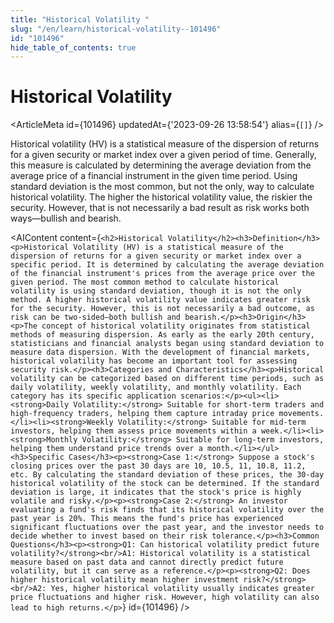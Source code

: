 ```yaml
---
title: "Historical Volatility "
slug: "/en/learn/historical-volatility--101496"
id: "101496"
hide_table_of_contents: true
---
```



# Historical Volatility 

<ArticleMeta id={101496} updatedAt={'2023-09-26 13:58:54'} alias={`[]`} />
<div className='border-solid border-b border-t-0 my-4 border-[var(--ifm-color-gray-300)]' />

Historical volatility (HV) is a statistical measure of the dispersion of returns for a given security or market index over a given period of time. Generally, this measure is calculated by determining the average deviation from the average price of a financial instrument in the given time period. Using standard deviation is the most common, but not the only, way to calculate historical volatility. The higher the historical volatility value, the riskier the security. However, that is not necessarily a bad result as risk works both ways—bullish and bearish.

<AIContent content={`<h2>Historical Volatility</h2><h3>Definition</h3><p>Historical Volatility (HV) is a statistical measure of the dispersion of returns for a given security or market index over a specific period. It is determined by calculating the average deviation of the financial instrument's prices from the average price over the given period. The most common method to calculate historical volatility is using standard deviation, though it is not the only method. A higher historical volatility value indicates greater risk for the security. However, this is not necessarily a bad outcome, as risk can be two-sided—both bullish and bearish.</p><h3>Origin</h3><p>The concept of historical volatility originates from statistical methods of measuring dispersion. As early as the early 20th century, statisticians and financial analysts began using standard deviation to measure data dispersion. With the development of financial markets, historical volatility has become an important tool for assessing security risk.</p><h3>Categories and Characteristics</h3><p>Historical volatility can be categorized based on different time periods, such as daily volatility, weekly volatility, and monthly volatility. Each category has its specific application scenarios:</p><ul><li><strong>Daily Volatility:</strong> Suitable for short-term traders and high-frequency traders, helping them capture intraday price movements.</li><li><strong>Weekly Volatility:</strong> Suitable for mid-term investors, helping them assess price movements within a week.</li><li><strong>Monthly Volatility:</strong> Suitable for long-term investors, helping them understand price trends over a month.</li></ul><h3>Specific Cases</h3><p><strong>Case 1:</strong> Suppose a stock's closing prices over the past 30 days are 10, 10.5, 11, 10.8, 11.2, etc. By calculating the standard deviation of these prices, the 30-day historical volatility of the stock can be determined. If the standard deviation is large, it indicates that the stock's price is highly volatile and risky.</p><p><strong>Case 2:</strong> An investor evaluating a fund's risk finds that its historical volatility over the past year is 20%. This means the fund's price has experienced significant fluctuations over the past year, and the investor needs to decide whether to invest based on their risk tolerance.</p><h3>Common Questions</h3><p><strong>Q1: Can historical volatility predict future volatility?</strong><br/>A1: Historical volatility is a statistical measure based on past data and cannot directly predict future volatility, but it can serve as a reference.</p><p><strong>Q2: Does higher historical volatility mean higher investment risk?</strong><br/>A2: Yes, higher historical volatility usually indicates greater price fluctuations and higher risk. However, high volatility can also lead to high returns.</p>`} id={101496} />
